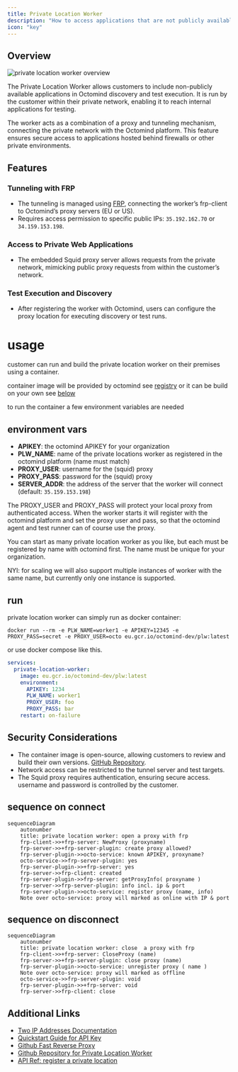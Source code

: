 ```yaml
---
title: Private Location Worker
description: "How to access applications that are not publicly available"
icon: "key"
---
```


## Overview

<Frame caption="private location worker overview">
  <img src="/images/plw-overview.png" alt="private location worker overview" />
</Frame>

The Private Location Worker allows customers to include non-publicly available applications in Octomind discovery and test execution. It is run by the customer within their private network, enabling it to reach internal applications for testing.

The worker acts as a combination of a proxy and tunneling mechanism, connecting the private network with the Octomind platform. This feature ensures secure access to applications hosted behind firewalls or other private environments.

## Features

### Tunneling with FRP

- The tunneling is managed using [FRP](https://github.com/fatedier/frp), connecting the worker’s frp-client to Octomind’s proxy servers (EU or US).
- Requires access permission to specific public IPs: `35.192.162.70` or `34.159.153.198`.

### Access to Private Web Applications

- The embedded Squid proxy server allows requests from the private network, mimicking public proxy requests from within the customer’s network.

### Test Execution and Discovery

- After registering the worker with Octomind, users can configure the proxy location for executing discovery or test runs.

# usage

customer can run and build the private location worker on their premises using a container.

container image will be provided by octomind see [registry](https://eu.gcr.io/octomind-dev/plw:latest) or it can be build on your own see [below](#build)

to run the container a few environment variables are needed

## environment vars

- **APIKEY**: the octomind APIKEY for your organization
- **PLW_NAME**: name of the private locations worker as registered in the octomind platform (name must match)
- **PROXY_USER**: username for the (squid) proxy
- **PROXY_PASS**: password for the (squid) proxy
- **SERVER_ADDR**: the address of the server that the worker will connect (default: `35.159.153.198`)

The PROXY_USER and PROXY_PASS will protect your local proxy from authenticated access. When the worker starts it will register with the octomind platform and set the proxy user and pass, so that the octomind agent and test runner can of course use the proxy.

You can start as many private location worker as you like, but each must be registered by name with octomind first. The name must
be unique for your organization.

NYI: for scaling we will also support multiple instances of worker with the same name, but currently only one instance is supported.

## run

private location worker can simply run as docker container:

```
docker run --rm -e PLW_NAME=worker1 -e APIKEY=12345 -e PROXY_PASS=secret -e PROXY_USER=octo eu.gcr.io/octomind-dev/plw:latest
```

or use docker compose like this.

```yaml
services:
  private-location-worker:
    image: eu.gcr.io/octomind-dev/plw:latest
    environment:
      APIKEY: 1234
      PLW_NAME: worker1
      PROXY_USER: foo
      PROXY_PASS: bar
    restart: on-failure
```

## Security Considerations

- The container image is open-source, allowing customers to review and build their own versions. [GitHub Repository](https://github.com/OctoMind-dev/private-location-worker).
- Network access can be restricted to the tunnel server and test targets.
- The Squid proxy requires authentication, ensuring secure access. username and password is controlled by the customer.

## sequence on connect

```mermaid
sequenceDiagram
    autonumber
    title: private location worker: open a proxy with frp
    frp-client->>+frp-server: NewProxy (proxyname)
    frp-server->>+frp-server-plugin: create proxy allowed?
    frp-server-plugin->>octo-service: known APIKEY, proxyname?
    octo-service->>frp-server-plugin: yes
    frp-server-plugin->>+frp-server: yes
    frp-server->>frp-client: created
    frp-server-plugin->>frp-server: getProxyInfo( proxyname )
    frp-server->>frp-server-plugin: info incl. ip & port
    frp-server-plugin->>octo-service: register proxy (name, info)
    Note over octo-service: proxy will marked as online with IP & port
```

## sequence on disconnect

```mermaid
sequenceDiagram
    autonumber
    title: private location worker: close  a proxy with frp
    frp-client->>+frp-server: CloseProxy (name)
    frp-server->>+frp-server-plugin: close proxy (name)
    frp-server-plugin->>octo-service: unregister proxy ( name )
    Note over octo-service: proxy will marked as offline
    octo-service->>frp-server-plugin: void
    frp-server-plugin->>+frp-server: void
    frp-server->>frp-client: close
```

## Additional Links

- [Two IP Addresses Documentation](https://octomind.dev/docs/data-governance/no-code-access#two-ip-addresses)
- [Quickstart Guide for API Key](https://octomind.dev/docs/integrations/quickstart-GitHub#1-create-an-api-key)
- [Github Fast Reverse Proxy](https://github.com/fatedier/frp)
- [Github Repository for Private Location Worker](https://github.com/OctoMind-dev/private-location-worker)
- [API Ref: register a private location](https://octomind.dev/docs/api-reference/register-a-private-location)
